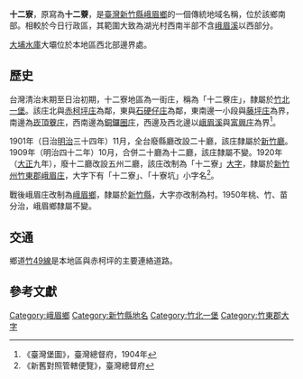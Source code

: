{{noteTA　
|1 = zh-cn:庄; zh-hk:庄; zh-tw:庄;
}}
'''十二寮'''，原寫為'''十二藔'''，是[[臺灣|臺灣]][[新竹縣|新竹縣]][[峨眉鄉|峨眉鄉]]的一個傳統地域名稱，位於該鄉南部。相較於今日行政區，其範圍大致為湖光村西南半部不含[[峨眉溪|峨眉溪]]以西部分。

[[大埔水庫|大埔水庫]]大壩位於本地區西北部邊界處。

==歷史==
台灣清治末期至日治初期，十二寮地區為一街庄，稱為「十二藔庄」，隸屬於[[竹北一堡|竹北一堡]]。該庄北與[[赤柯坪庄|赤柯坪庄]]為鄰，東與[[石硬仔庄|石硬仔庄]]為鄰，東南邊一小段與[[藤坪庄|藤坪庄]]為界，南邊為[[崁頂藔庄|崁頂藔庄]]，西南邊為[[銅鑼圈庄|銅鑼圈庄]]，西邊及西北邊以[[峨眉溪|峨眉溪]]與[[富興庄|富興庄]]為界<ref>《臺灣堡圖》，臺灣總督府，1904年</ref>。

1901年（日治[[明治|明治]]三十四年）11月，全台廢縣廳改設二十廳，該庄隸屬於[[新竹廳|新竹廳]]。1909年（明治四十二年）10月，合併二十廳為十二廳，該庄隸屬不變。1920年（[[大正|大正]]九年），廢十二廳改設五州二廳，該庄改制為「十二寮」[[大字|大字]]，隸屬於[[新竹州|新竹州]][[竹東郡|竹東郡]][[峨眉庄|峨眉庄]]，大字下有「十二寮」、「十寮坑」小字名<ref>《新舊對照管轄便覽》，臺灣總督府</ref>。

戰後峨眉庄改制為[[峨眉鄉|峨眉鄉]]，隸屬於[[新竹縣|新竹縣]]，大字亦改制為村。1950年桃、竹、苗分治，峨眉鄉隸屬不變。

==交通==
鄉道[[竹49線|竹49線]]是本地區與赤柯坪的主要連絡道路。

==參考文獻==
{{reflist}}

{{竹東郡}}

[[Category:峨眉鄉|Category:峨眉鄉]]
[[Category:新竹縣地名|Category:新竹縣地名]]
[[Category:竹北一堡|Category:竹北一堡]]
[[Category:竹東郡大字|Category:竹東郡大字]]